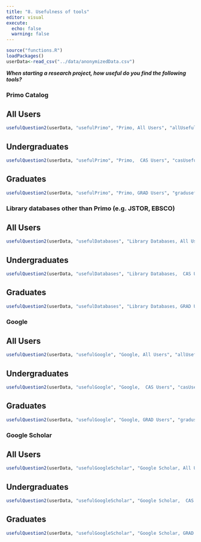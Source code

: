 ```yaml
---
title: "8. Usefulness of tools"
editor: visual
execute:
  echo: false
  warning: false
---
```


```r
source("functions.R")
loadPackages()
userData<-read_csv("../data/anonymizedData.csv")
```

***When starting a research project, how useful do you find the following tools?***

### Primo Catalog

::: panel-tabset
## All Users

```r
usefulQuestion2(userData, "usefulPrimo", "Primo, All Users", "allUsefulPrimo.jpg", casOnly=FALSE, gradOnly = FALSE)

```

## Undergraduates

```r
usefulQuestion2(userData, "usefulPrimo", "Primo,  CAS Users", "casUsefulPrimo.jpg", casOnly=TRUE, gradOnly = FALSE)
```

## Graduates

```r
usefulQuestion2(userData, "usefulPrimo", "Primo, GRAD Users", "gradusefulPrimo.jpg", casOnly=FALSE, gradOnly = TRUE)
```
:::

### Library databases other than Primo (e.g. JSTOR, EBSCO)

::: panel-tabset
## All Users

```r
usefulQuestion2(userData, "usefulDatabases", "Library Databases, All Users", "allUsefulDatabases.jpg", casOnly=FALSE, gradOnly = FALSE)

```

## Undergraduates

```r
usefulQuestion2(userData, "usefulDatabases", "Library Databases,  CAS Users", "casUsefulDatabases.jpg", casOnly=TRUE, gradOnly = FALSE)
```

## Graduates

```r
usefulQuestion2(userData, "usefulDatabases", "Library Databases, GRAD Users", "gradusefulDatabases.jpg", casOnly=FALSE, gradOnly = TRUE)
```
:::

### Google

::: panel-tabset
## All Users

```r
usefulQuestion2(userData, "usefulGoogle", "Google, All Users", "allUsefulGoogle.jpg", casOnly=FALSE, gradOnly = FALSE)

```

## Undergraduates

```r
usefulQuestion2(userData, "usefulGoogle", "Google,  CAS Users", "casUsefulGoogle.jpg", casOnly=TRUE, gradOnly = FALSE)
```

## Graduates

```r
usefulQuestion2(userData, "usefulGoogle", "Google, GRAD Users", "gradusefulGoogle.jpg", casOnly=FALSE, gradOnly = TRUE)
```
:::

### Google Scholar

::: panel-tabset
## All Users

```r
usefulQuestion2(userData, "usefulGoogleScholar", "Google Scholar, All Users", "allUsefulGoogleScholar.jpg", casOnly=FALSE, gradOnly = FALSE)

```

## Undergraduates

```r
usefulQuestion2(userData, "usefulGoogleScholar", "Google Scholar,  CAS Users", "casUsefulGoogleScholar.jpg", casOnly=TRUE, gradOnly = FALSE)
```

## Graduates

```r
usefulQuestion2(userData, "usefulGoogleScholar", "Google Scholar, GRAD Users", "gradusefulGoogleScholar.jpg", casOnly=FALSE, gradOnly = TRUE)
```
:::
